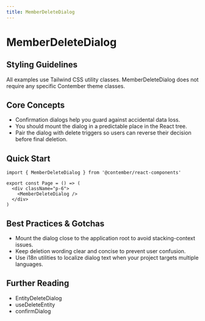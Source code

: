 ```yaml
---
title: MemberDeleteDialog
---
```


<!-- Edited by human: false -->
<!-- Examples count: 0 -->
<!-- Source examples: 0 -->
<!-- Playground examples: 0 -->
<!-- External examples: 0 -->
<!-- Import examples: 0 -->

# MemberDeleteDialog

## Styling Guidelines
All examples use Tailwind CSS utility classes. MemberDeleteDialog does not require any specific Contember theme classes.

## Core Concepts
- Confirmation dialogs help you guard against accidental data loss.
- You should mount the dialog in a predictable place in the React tree.
- Pair the dialog with delete triggers so users can reverse their decision before final deletion.

## Quick Start
```tsx
import { MemberDeleteDialog } from '@contember/react-components'

export const Page = () => (
  <div className="p-6">
    <MemberDeleteDialog />
  </div>
)
```

## Best Practices & Gotchas
- Mount the dialog close to the application root to avoid stacking-context issues.
- Keep deletion wording clear and concise to prevent user confusion.
- Use i18n utilities to localize dialog text when your project targets multiple languages.

## Further Reading
- EntityDeleteDialog
- useDeleteEntity
- confirmDialog

<!-- End of Generated Documentation -->
